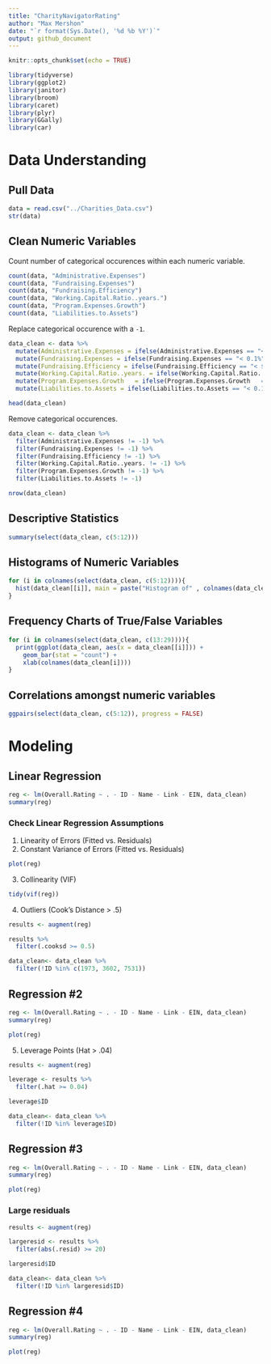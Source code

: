 ```yaml
---
title: "CharityNavigatorRating"
author: "Max Mershon"
date: "`r format(Sys.Date(), '%d %b %Y')`"
output: github_document
---
```


```r
knitr::opts_chunk$set(echo = TRUE)
```

```r
library(tidyverse)
library(ggplot2)
library(janitor)
library(broom)
library(caret)
library(plyr)
library(GGally)
library(car)
```


# Data Understanding

## Pull Data
```r
data = read.csv("../Charities_Data.csv")
str(data)
```

## Clean Numeric Variables
Count number of categorical occurences within each numeric variable.
```r
count(data, "Administrative.Expenses")
count(data, "Fundraising.Expenses")
count(data, "Fundraising.Efficiency")
count(data, "Working.Capital.Ratio..years.")
count(data, "Program.Expenses.Growth")
count(data, "Liabilities.to.Assets")
```

Replace categorical occurence with a `-1`.
```r
data_clean <- data %>%
  mutate(Administrative.Expenses = ifelse(Administrative.Expenses == "< 0.1%",-1, as.numeric(levels(data[,7])[data[,7]]))) %>%
  mutate(Fundraising.Expenses = ifelse(Fundraising.Expenses == "< 0.1%",-1, as.numeric(levels(data[,8])[data[,8]]))) %>%
  mutate(Fundraising.Efficiency = ifelse(Fundraising.Efficiency == "< $0.01",-1, as.numeric(levels(data[,9])[data[,9]]))) %>%
  mutate(Working.Capital.Ratio..years. = ifelse(Working.Capital.Ratio..years. == "< 0.01",-1, as.numeric(levels(data[,10])[data[,10]]))) %>%
  mutate(Program.Expenses.Growth   = ifelse(Program.Expenses.Growth   == "< 0.1%",-1, as.numeric(levels(data[,11])[data[,11]]))) %>%
  mutate(Liabilities.to.Assets = ifelse(Liabilities.to.Assets == "< 0.1%",-1, as.numeric(levels(data[,12])[data[,12]])))

head(data_clean)
```

Remove categorical occurences.
```r
data_clean <- data_clean %>%
  filter(Administrative.Expenses != -1) %>%
  filter(Fundraising.Expenses != -1) %>%
  filter(Fundraising.Efficiency != -1) %>%
  filter(Working.Capital.Ratio..years. != -1) %>%
  filter(Program.Expenses.Growth != -1) %>%
  filter(Liabilities.to.Assets != -1)

nrow(data_clean)
```


## Descriptive Statistics
```r
summary(select(data_clean, c(5:12)))
```

## Histograms of Numeric Variables
```r
for (i in colnames(select(data_clean, c(5:12)))){
  hist(data_clean[[i]], main = paste("Histogram of" , colnames(data_clean[i])))
}
```

## Frequency Charts of True/False Variables
```r
for (i in colnames(select(data_clean, c(13:29)))){
  print(ggplot(data_clean, aes(x = data_clean[[i]])) +
    geom_bar(stat = "count") + 
    xlab(colnames(data_clean[i])))
}
```

## Correlations amongst numeric variables
```r
ggpairs(select(data_clean, c(5:12)), progress = FALSE)
```

# Modeling

## Linear Regression
```r
reg <- lm(Overall.Rating ~ . - ID - Name - Link - EIN, data_clean)
summary(reg)
```

### Check Linear Regression Assumptions

(1) Linearity of Errors (Fitted vs. Residuals)
(2) Constant Variance of Errors (Fitted vs. Residuals)
```r
plot(reg)
```

(3) Collinearity (VIF)
```r
tidy(vif(reg))
```

(4) Outliers (Cook's Distance > .5)
```r
results <- augment(reg)

results %>%
  filter(.cooksd >= 0.5)
```

```r
data_clean<- data_clean %>%
  filter(!ID %in% c(1973, 3602, 7531))
```


## Regression #2
```r
reg <- lm(Overall.Rating ~ . - ID - Name - Link - EIN, data_clean)
summary(reg)
```

```r
plot(reg)
```


(5) Leverage Points (Hat > .04)
```r
results <- augment(reg)

leverage <- results %>%
  filter(.hat >= 0.04)

leverage$ID
```

```r
data_clean<- data_clean %>%
  filter(!ID %in% leverage$ID)
```

## Regression #3
```r
reg <- lm(Overall.Rating ~ . - ID - Name - Link - EIN, data_clean)
summary(reg)
```

```r
plot(reg)
```

### Large residuals
```r
results <- augment(reg)

largeresid <- results %>%
  filter(abs(.resid) >= 20)

largeresid$ID
```

```r
data_clean<- data_clean %>%
  filter(!ID %in% largeresid$ID)
```

## Regression #4
```r
reg <- lm(Overall.Rating ~ . - ID - Name - Link - EIN, data_clean)
summary(reg)
```

```r
plot(reg)
```


